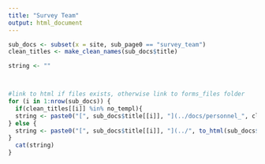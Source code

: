 ```yaml
---
title: "Survey Team"
output: html_document
---
```


```r

sub_docs <- subset(x = site, sub_page0 == "survey_team")
clean_titles <- make_clean_names(sub_docs$title)

string <- ""



#link to html if files exists, otherwise link to forms_files folder
for (i in 1:nrow(sub_docs)) {
  if(clean_titles[[i]] %in% no_templ){
  string <- paste0("[", sub_docs$title[[i]], "](../docs/personnel_", clean_titles[[i]], ".html)", "<br><br>")
} else {
  string <- paste0("[", sub_docs$title[[i]], "](../", to_html(sub_docs$Links)[i], ")", "<br><br>")
}
  cat(string)
}
```